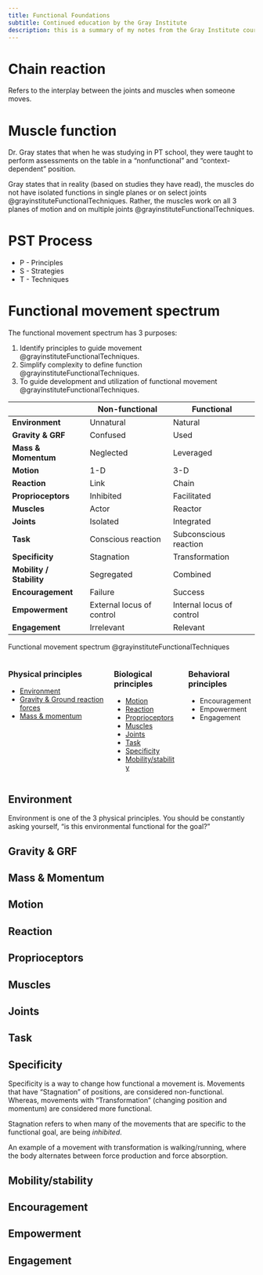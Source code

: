 ```yaml
---
title: Functional Foundations
subtitle: Continued education by the Gray Institute
description: this is a summary of my notes from the Gray Institute courses.
---
```



# Chain reaction

Refers to the interplay between the joints and muscles when someone moves.



# Muscle function

Dr. Gray states that when he was studying in PT school, they were taught to perform assessments on the table in a "nonfunctional" and "context-dependent" position.

Gray states that in reality (based on studies they have read), the muscles do not have isolated functions in single planes or on select joints @grayinstituteFunctionalTechniques.
Rather, the muscles work on all 3 planes of motion and on multiple joints @grayinstituteFunctionalTechniques.



# PST Process

- P - Principles
- S - Strategies
- T - Techniques



# Functional movement spectrum

The functional movement spectrum has 3 purposes:

1. Identify principles to guide movement @grayinstituteFunctionalTechniques.
1. Simplify complexity to define function @grayinstituteFunctionalTechniques.
1. To guide development and utilization of functional movement @grayinstituteFunctionalTechniques.




::: {#tbl-functional-movement-spectrum}


<style>
  .basic-table tbody td:first-child {
    font-weight: bold;
  }
</style>
<table class="basic-table">
  <thead>
    <tr>
      <th></th>
      <th>Non-functional</th>
      <th>Functional</th>
    </tr>
  </thead>
  <tbody>
    <tr>
      <td>Environment</td>
      <td>Unnatural</td>
      <td>Natural</td>
    </tr>
    <tr>
      <td>Gravity & GRF</td>
      <td>Confused</td>
      <td>Used</td>
    </tr>
    <tr>
      <td>Mass & Momentum</td>
      <td>Neglected</td>
      <td>Leveraged</td>
    </tr>
    <tr>
      <td>Motion</td>
      <td>1-D</td>
      <td>3-D</td>
    </tr>
    <tr>
      <td>Reaction</td>
      <td>Link</td>
      <td>Chain</td>
    </tr>
    <tr>
      <td>Proprioceptors</td>
      <td>Inhibited</td>
      <td>Facilitated</td>
    </tr>
    <tr>
      <td>Muscles</td>
      <td>Actor</td>
      <td>Reactor</td>
    </tr>
    <tr>
      <td>Joints</td>
      <td>Isolated</td>
      <td>Integrated</td>
    </tr>
    <tr>
      <td>Task</td>
      <td>Conscious reaction</td>
      <td>Subconscious reaction</td>
    </tr>
    <tr>
      <td>Specificity</td>
      <td>Stagnation</td>
      <td>Transformation</td>
    </tr>
    <tr>
      <td>Mobility / Stability</td>
      <td>Segregated</td>
      <td>Combined</td>
    </tr>
    <tr>
      <td>Encouragement</td>
      <td>Failure</td>
      <td>Success</td>
    </tr>
    <tr>
      <td>Empowerment</td>
      <td>External locus of control</td>
      <td>Internal locus of control</td>
    </tr>
    <tr>
      <td>Engagement</td>
      <td>Irrelevant</td>
      <td>Relevant</td>
    </tr>
  </tbody>
</table>

Functional movement spectrum @grayinstituteFunctionalTechniques

:::


::: {.columns}
::: {.column}
### Physical principles

- [Environment](#environment-fms)
- [Gravity & Ground reaction forces](#gravity-grf-fms)
- [Mass & momentum](#mass-momentum-fms)

:::
::: {.column}
### Biological principles

- [Motion](#motion-fms)
- [Reaction](#reaction-fms)
- [Proprioceptors](#proprioceptors)
- [Muscles](#muscles-fms)
- [Joints](#joints-fms)
- [Task](#task-fms)
- [Specificity](#specificity-fms)
- [Mobility/stability](#mobility-stability-fms)

:::
::: {.column}
### Behavioral principles

- Encouragement
- Empowerment
- Engagement

:::
:::

## Environment {#environment-fms}

Environment is one of the 3 physical principles.
You should be constantly asking yourself, "is this environmental functional for the goal?"



## Gravity & GRF {#gravity-grf-fms}




## Mass & Momentum {#mass-momentum-fms}

## Motion {#motion-fms}

## Reaction {#reaction-fms}

## Proprioceptors {#proprioceptors-fms}
## Muscles {#muscles-fms}
## Joints {#joints-fms}

## Task {#task-fms}

## Specificity {#specificity-fms}

Specificity is a way to change how functional a movement is.
Movements that have "Stagnation" of positions, are considered non-functional.
Whereas, movements with "Transformation" (changing position and momentum) are considered more functional.

Stagnation refers to when many of the movements that are specific to the functional goal, are being *inhibited*.

An example of a movement with transformation is walking/running, where the body alternates between force production and force absorption.

## Mobility/stability {#mobility-stability-fms}

## Encouragement {#encouragement-fms}

## Empowerment {#empowerment-fms}

## Engagement {#engagement-fms}